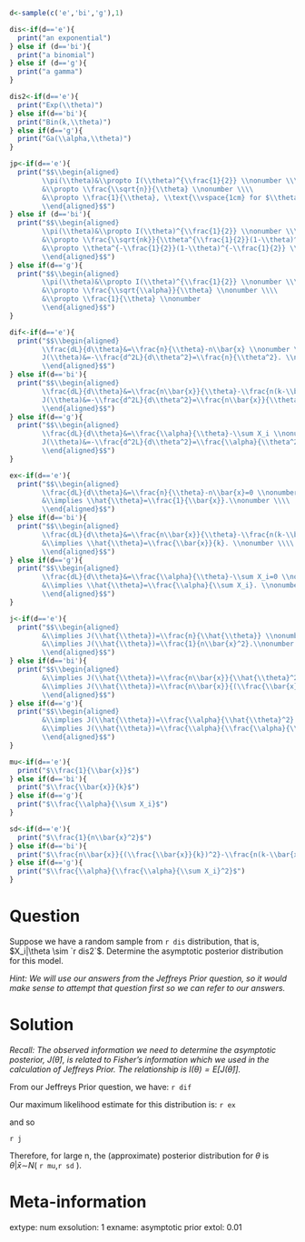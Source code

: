 ```{r data generation, echo = FALSE, results = "hide"}
d<-sample(c('e','bi','g'),1)

dis<-if(d=='e'){
  print("an exponential")
} else if (d=='bi'){
  print("a binomial")
} else if (d=='g'){
  print("a gamma")
}

dis2<-if(d=='e'){
  print("Exp(\\theta)")
} else if(d=='bi'){
  print("Bin(k,\\theta)")
} else if(d=='g'){
  print("Ga(\\alpha,\\theta)")
}

jp<-if(d=='e'){
  print("$$\\begin{aligned}
        \\pi(\\theta)&\\propto I(\\theta)^{\\frac{1}{2}} \\nonumber \\\\
        &\\propto \\frac{\\sqrt{n}}{\\theta} \\nonumber \\\\
        &\\propto \\frac{1}{\\theta}, \\text{\\vspace{1cm} for $\\theta$ > 0}. \\nonumber
        \\end{aligned}$$")
} else if (d=='bi'){
  print("$$\\begin{aligned}
        \\pi(\\theta)&\\propto I(\\theta)^{\\frac{1}{2}} \\nonumber \\\\
        &\\propto \\frac{\\sqrt{nk}}{\\theta^{\\frac{1}{2}}(1-\\theta)^{\\frac{1}{2}}} \\nonumber \\\\
        &\\propto \\theta^{-\\frac{1}{2}}(1-\\theta)^{-\\frac{1}{2}} \\nonumber
        \\end{aligned}$$")
} else if(d=='g'){
  print("$$\\begin{aligned}
        \\pi(\\theta)&\\propto I(\\theta)^{\\frac{1}{2}} \\nonumber \\\\
        &\\propto \\frac{\\sqrt{\\alpha}}{\\theta} \\nonumber \\\\
        &\\propto \\frac{1}{\\theta} \\nonumber
        \\end{aligned}$$")
}

dif<-if(d=='e'){
  print("$$\\begin{aligned}
        \\frac{dL}{d\\theta}&=\\frac{n}{\\theta}-n\\bar{x} \\nonumber \\\\
        J(\\theta)&=-\\frac{d^2L}{d\\theta^2}=\\frac{n}{\\theta^2}. \\nonumber \\\\
        \\end{aligned}$$")
} else if(d=='bi'){
  print("$$\\begin{aligned}
        \\frac{dL}{d\\theta}&=\\frac{n\\bar{x}}{\\theta}-\\frac{n(k-\\bar{x})}{1-\\theta} \\nonumber \\\\
        J(\\theta)&=-\\frac{d^2L}{d\\theta^2}=\\frac{n\\bar{x}}{\\theta^2}-\\frac{n(k-\\bar{x})}{(1-\\theta)^2}. \\nonumber \\\\
        \\end{aligned}$$")
} else if(d=='g'){
  print("$$\\begin{aligned}
        \\frac{dL}{d\\theta}&=\\frac{\\alpha}{\\theta}-\\sum X_i \\nonumber \\\\
        J(\\theta)&=-\\frac{d^2L}{d\\theta^2}=\\frac{\\alpha}{\\theta^2}. \\nonumber \\\\
        \\end{aligned}$$")
}

ex<-if(d=='e'){
  print("$$\\begin{aligned}
        \\frac{dL}{d\\theta}&=\\frac{n}{\\theta}-n\\bar{x}=0 \\nonumber \\\\
        &\\implies \\hat{\\theta}=\\frac{1}{\\bar{x}}.\\nonumber \\\\
        \\end{aligned}$$")
} else if(d=='bi'){
  print("$$\\begin{aligned}
        \\frac{dL}{d\\theta}&=\\frac{n\\bar{x}}{\\theta}-\\frac{n(k-\\bar{x})}{1-\\theta}=0 \\nonumber \\\\
        &\\implies \\hat{\\theta}=\\frac{\\bar{x}}{k}. \\nonumber \\\\
        \\end{aligned}$$")
} else if(d=='g'){
  print("$$\\begin{aligned}
        \\frac{dL}{d\\theta}&=\\frac{\\alpha}{\\theta}-\\sum X_i=0 \\nonumber \\\\
        &\\implies \\hat{\\theta}=\\frac{\\alpha}{\\sum X_i}. \\nonumber \\\\
        \\end{aligned}$$")
}

j<-if(d=='e'){
  print("$$\\begin{aligned}
        &\\implies J(\\hat{\\theta})=\\frac{n}{\\hat{\\theta}} \\nonumber \\\\
        &\\implies J(\\hat{\\theta})=\\frac{1}{n\\bar{x}^2}.\\nonumber \\\\
        \\end{aligned}$$")
} else if(d=='bi'){
  print("$$\\begin{aligned}
        &\\implies J(\\hat{\\theta})=\\frac{n\\bar{x}}{\\hat{\\theta}^2}-\\frac{n(k-\\bar{x})}{(1-\\hat{\\theta})^2} \\nonumber \\\\
        &\\implies J(\\hat{\\theta})=\\frac{n\\bar{x}}{(\\frac{\\bar{x}}{k})^2}-\\frac{n(k-\\bar{x}}{(1-\\frac{\\bar{x}}{k}^2)^2}. \\nonumber \\\\
        \\end{aligned}$$")
} else if(d=='g'){
  print("$$\\begin{aligned}
        &\\implies J(\\hat{\\theta})=\\frac{\\alpha}{\\hat{\\theta}^2} \\nonumber \\\\
        &\\implies J(\\hat{\\theta})=\\frac{\\alpha}{\\frac{\\alpha}{\\sum X_i}^2}. \\nonumber \\\\
        \\end{aligned}$$")
}

mu<-if(d=='e'){
  print("$\\frac{1}{\\bar{x}}$")
} else if(d=='bi'){
  print("$\\frac{\\bar{x}}{k}$")
} else if(d=='g'){
  print("$\\frac{\\alpha}{\\sum X_i}$")
}

sd<-if(d=='e'){
  print("$\\frac{1}{n\\bar{x}^2}$")
} else if(d=='bi'){
  print("$\\frac{n\\bar{x}}{(\\frac{\\bar{x}}{k})^2}-\\frac{n(k-\\bar{x}}{(1-\\frac{\\bar{x}}{k}^2)^2}$")
} else if(d=='g'){
  print("$\\frac{\\alpha}{\\frac{\\alpha}{\\sum X_i}^2}$")
}
```

Question
========

Suppose we have a random sample from `r dis` distribution, that is, $X_i|\theta \sim `r dis2`$. Determine the asymptotic posterior distribution for this model.

_Hint: We will use our answers from the Jeffreys Prior question, so it would make sense to attempt that question first so we can refer to our answers._

Solution
========

_Recall: The observed information we need to determine the asymptotic posterior, $J(\hat{\theta})$, is related to Fisher's information which we used in the calculation of Jeffreys Prior. The relationship is $I(\theta)=E[J(\hat{\theta})]$._

From our Jeffreys Prior question, we have: `r dif`

Our maximum likelihood estimate for this distribution is: `r ex`

and so 

`r j`

Therefore, for large n, the (approximate) posterior distribution for $\theta$ is $\theta$|$\bar{x}$$\sim$$N\Big($ `r mu`,`r sd` $\Big)$.

Meta-information
================
extype: num
exsolution: 1
exname: asymptotic prior
extol: 0.01